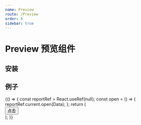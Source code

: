 ```yaml
---
name: Preview
route: /Preview
order: 8
sidebar: true
---
```



# Preview 预览组件

## 安装

## 例子


<Playground>
  {() => {
    const reportRef = React.useRef(null);
    const open = () => {
      reportRef.current.open(Data);
    };
    return (
      <div>  
        <Button onClick={open}>点击</Button>
        <Report ref={reportRef}
         coverUrl={"http://xm.gwtj.net:8888/upload/temp/tjbg_fm2.png"}
         footUrl={"http://xm.gwtj.net:8888/upload/temp/tjbg_fm1.png"}   />
      </div>
    );
  }}
</Playground>

